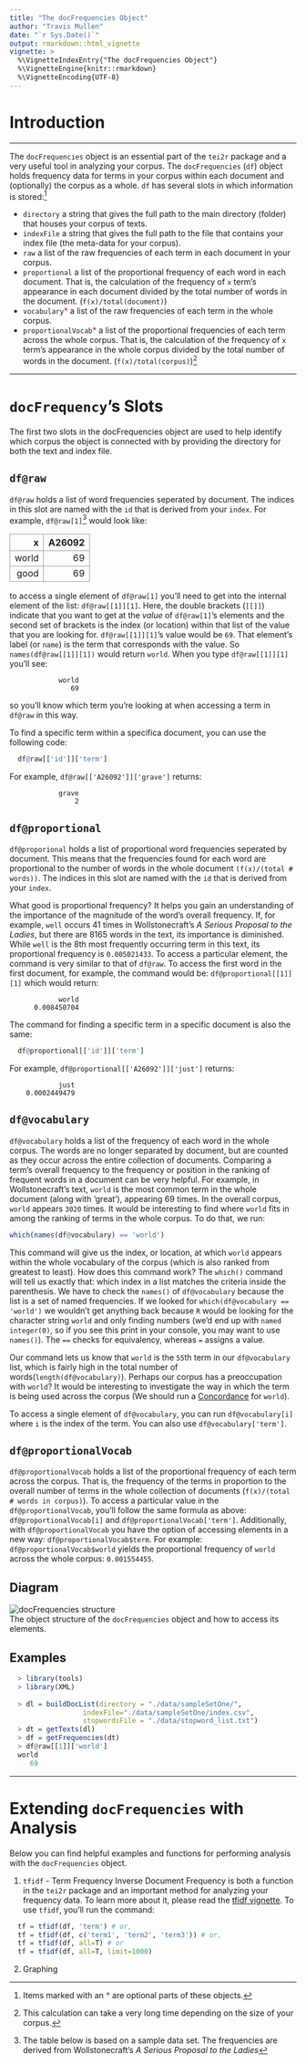 ```yaml
---
title: "The docFrequencies Object"
author: "Travis Mullen"
date: "`r Sys.Date()`"
output: rmarkdown::html_vignette
vignette: >
  %\VignetteIndexEntry{"The docFrequencies Object"}
  %\VignetteEngine{knitr::rmarkdown}
  %\VignetteEncoding{UTF-8}
---
```

<style>
table th, table td {
  border-left-style: solid;
  border-right-style: solid;
  border-bottom: solid;
  border-width: thin;
  border-top-style: solid;
  border-color: #A09F9F;
}
</style>
# Introduction
***
The `docFrequencies` object is an essential part of the `tei2r` package and a very useful tool in analyzing your corpus. The `docFrequencies` (`df`) object holds frequency data for terms in your corpus within each document and (optionally) the corpus as a whole.  `df` has several slots in which information is stored:^[Items marked with an <span style="color: red">*</span> are optional parts of these objects.]

  - `directory` a string that gives the full path to the main directory (folder) that houses your corpus of texts.
  - `indexFile` a string that gives the full path to the file that contains your index file (the meta-data for your corpus).
  - `raw` a list of the raw frequencies of each term in each document in your corpus.
  - `proportional` a list of the proportional frequency of each word in each document.  That is, the calculation of the frequency of `x` term's appearance in each document divided by the total number of words in the document. (`f(x)/total(document)`)
  - `vocabulary`<span style="color: red">*</span> a list of the raw frequencies of each term in the whole corpus.
  - `proportionalVocab`<span style="color: red">*</span> a list of the proportional frequencies of each term across the whole corpus.  That is, the calculation of the frequency of `x` term's appearance in the whole corpus divided by the total number of words in the document. (`f(x)/total(corpus)`)^[This calculation can take a very long time depending on the size of your corpus.]

***
# `docFrequency`'s Slots

The first two slots in the docFrequencies object are used to help identify which corpus the object is connected with by providing the directory for both the text and index file.

## `df@raw`
`df@raw` holds a list of word frequencies seperated by document.  The indices in this slot are named with the `id` that is derived from your `index`.  For example, `df@raw[1]`^[The table below is based on a sample data set. The frequencies are derived from Wollstonecraft's _A Serious Proposal to the Ladies_] would look like:  
  
  |  x    | A26092 |
  |------:|-------:|
  | world |   69   |
  | good  |   69   |


to access a single element of `df@raw[1]` you'll need to get into the internal element of the list: `df@raw[[1]][1]`.  Here, the double brackets (`[[]]`) indicate that you want to get at the _value_ of `df@raw[1]`'s elements and the second set of brackets is the index (or location) within that list of the value that you are looking for.  `df@raw[[1]][1]`'s value would be `69`.  That element's label (or `name`) is the term that corresponds with the value.  So `names(df@raw[[1]][1])` would return `world`.  When you type `df@raw[[1]][1]` you'll see:

```
            world  
               69
```

so you'll know which term you're looking at when accessing a term in `df@raw` in this way.

To find a specific term within a specifica document, you can use the following code:

```r
  df@raw[['id']]['term']
```

For example, `df@raw[['A26092']]['grave']` returns:

```
            grave
                2
```

## `df@proportional`
`df@proporional` holds a list of proportional word frequencies seperated by document.  This means that the frequencies found for each word are proportional to the number of words in the whole document `(f(x)/(total # words))`.  The indices in this slot are named with the `id` that is derived from your `index`.

What good is proportional frequency?  It helps you gain an understanding of the importance of the magnitude of the word's overall frequency.  If, for example, `well` occurs 41 times in Wollstonecraft's _A Serious Proposal to the Ladies_, but there are 8165 words in the text, its importance is diminished.  While `well` is the 8th most frequently occurring term in this text, its proportional frequency is `0.005021433`.  To access a particular element, the command is very similar to that of `df@raw`.  To access the first word in the first document, for example, the command would be: `df@proportional[[1]][1]` which would return:

```
            world
      0.008450704
```

The command for finding a specific term in a specific document is also the same:

```r
  df@proportional[['id']]['term']
```

For example, `df@proportional[['A26092']]['just']` returns:

```
            just
    0.0002449479
```

## `df@vocabulary`
`df@vocabulary` holds a list of the frequency of each word in the whole corpus.  The words are no longer separated by document, but are counted as they occur across the entire collection of documents.  Comparing a term's overall frequency to the frequency or position in the ranking of frequent words in a document can be very helpful.  For example, in Wollstonecraft's text, `world` is the most common term in the whole document (along with 'great'), appearing 69 times.  In the overall corpus, `world` appears `3020` times.  It would be interesting to find where `world` fits in among the ranking of terms in the whole corpus. To do that, we run:

```r
which(names(df@vocabulary) == 'world')
```

This command will give us the index, or location, at which `world` appears within the whole vocabulary of the corpus (which is also ranked from greatest to least).  How does this command work?  The `which()` command will tell us exactly that: which index in a list matches the criteria inside the parenthesis.  We have to check the `names()` of `df@vocabulary` because the list is a set of named frequencies.  If we looked for `which(df@vocabulary == 'world')` we wouldn't get anything back because `R` would be looking for the character string `world` and only finding numbers (we'd end up with `named integer(0)`, so if you see this print in your console, you may want to use `names()`). The `==` checks for equivalency, whereas `=` assigns a value.  

Our command lets us know that `world` is the `55`th term in our `df@vocabulary` list, which is fairly high in the total number of words(`length(df@vocabulary)`).  Perhaps our corpus has a preoccupation with `world`?  It would be interesting to investigate the way in which the term is being used across the corpus (We should run a [Concordance]('docConcordance.html') for `world`).  

To access a single element of `df@vocabulary`, you can run `df@vocabulary[i]` where `i` is the index of the term.  You can also use `df@vocabulary['term']`.

## `df@proportionalVocab`
`df@proportionalVocab` holds a list of the proportional frequency of each term across the corpus.  That is, the frequency of the terms in proportion to the overall number of terms in the whole collection of documents (`f(x)/(total # words in corpus)`).  To access a particular value in the `df@proportionalVocab`, you'll follow the same formula as above: `df@proportionalVocab[i]` and `df@proportionalVocab['term']`.  Additionally, with `df@proportionalVocab` you have the option of accessing elements in a new way: `df@proportionalVocab$term`.  For example: `df@proportionalVocab$world` yields the proportional frequency of `world` across the whole corpus: `0.001554455`.


## Diagram

![docFrequencies structure](./img/df_diagram.png)  
The object structure of the `docFrequencies` object and how to access its elements.

## Examples

```r
  > library(tools)
  > library(XML)
  
  > dl = buildDocList(directory = "./data/sampleSetOne/", 
                  indexFile="./data/sampleSetOne/index.csv", 
                  stopwordsFile = "./data/stopword_list.txt")
  > dt = getTexts(dl)
  > df = getFrequencies(dt)
  > df@raw[[1]]['world']
  world
     69
```
***
# Extending `docFrequencies` with Analysis
Below you can find helpful examples and functions for performing analysis with the `docFrequencies` object.

  1. `tfidf` - Term Frequency Inverse Document Frequency is both a function in the `tei2r` package and an important method for analyzing your frequency data.  To learn more about it, please read the [tfidf vignette]('tfidf.html'). To use `tfidf`, you'll run the command:
  
```r
  tf = tfidf(df, 'term') # or,  
  tf = tfidf(df, c('term1', 'term2', 'term3')) # or,  
  tf = tfidf(df, all=T) # or  
  tf = tfidf(df, all=T, limit=1000)  
```
  
  2. Graphing
